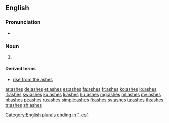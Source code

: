 {{also|Ashes}}
==English==

===Pronunciation===
* {{audio|en-us-ashes.ogg|Audio (US)|lang=en}}

===Noun===
{{head|en|plural}}

# {{plural of|ash|lang=en}}

====Derived terms====
* [[rise from the ashes]]

[[Category:English plurals ending in "-es"]]

[[ar:ashes]]
[[de:ashes]]
[[et:ashes]]
[[es:ashes]]
[[fa:ashes]]
[[fr:ashes]]
[[ko:ashes]]
[[io:ashes]]
[[it:ashes]]
[[sw:ashes]]
[[ku:ashes]]
[[li:ashes]]
[[hu:ashes]]
[[mg:ashes]]
[[ml:ashes]]
[[my:ashes]]
[[nl:ashes]]
[[pt:ashes]]
[[ru:ashes]]
[[simple:ashes]]
[[fi:ashes]]
[[sv:ashes]]
[[ta:ashes]]
[[th:ashes]]
[[tr:ashes]]
[[zh:ashes]]